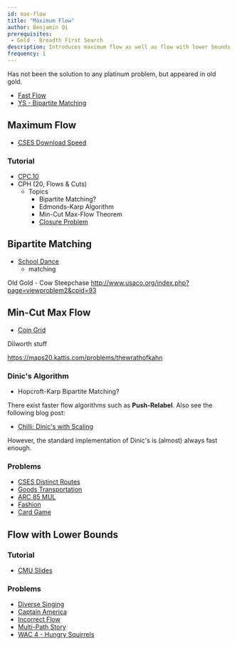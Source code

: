 ```yaml
---
id: max-flow
title: "Maximum Flow"
author: Benjamin Qi
prerequisites: 
 - Gold - Breadth First Search
description: Introduces maximum flow as well as flow with lower bounds.
frequency: 1
---
```


Has not been the solution to any platinum problem, but appeared in old gold.

  - [Fast Flow](http://www.spoj.com/problems/FASTFLOW/) [](107)
  - [YS - Bipartite Matching](https://judge.yosupo.jp/problem/bipartitematching)

## Maximum Flow

 - [CSES Download Speed](https://cses.fi/problemset/task/1694)

### Tutorial

  - [CPC.10](https://github.com/SuprDewd/T-414-AFLV/tree/master/10_graphs_3_network_flow)
  - CPH (20, Flows & Cuts)
    - Topics
      - Bipartite Matching?
      - Edmonds-Karp Algorithm
      - Min-Cut Max-Flow Theorem
      - [Closure Problem](https://en.wikipedia.org/wiki/Closure_problem)

## Bipartite Matching

  - [School Dance](https://cses.fi/problemset/task/1696)
    - matching

Old Gold - Cow Steepchase http://www.usaco.org/index.php?page=viewproblem2&cpid=93

## Min-Cut Max Flow

  - [Coin Grid](https://cses.fi/problemset/task/1709)

Dilworth stuff

https://maps20.kattis.com/problems/thewrathofkahn

### Dinic's Algorithm

  * Hopcroft-Karp Bipartite Matching?

<optional-content title="Faster Flow">

There exist faster flow algorithms such as **Push-Relabel**. Also see the following blog post:

 - [Chilli: Dinic's with Scaling](https://codeforces.com/blog/entry/66006)

However, the standard implementation of Dinic's is (almost) always fast enough.

</optional-content>

### Problems

  - [CSES Distinct Routes](https://cses.fi/problemset/task/1711)
  - [Goods Transportation](http://codeforces.com/problemset/problem/724/E) [](52)
  - [ARC 85 MUL](http://arc085.contest.atcoder.jp/tasks/arc085_c) [](67)
  - [Fashion](https://csacademy.com/contest/rmi-2017-day-1/task/fashion/statement/) [](95)
  - [Card Game](http://codeforces.com/problemset/problem/808/F) [](135)

## Flow with Lower Bounds

### Tutorial

  - [CMU Slides](https://www.cs.cmu.edu/~ckingsf/bioinfo-lectures/flowext.pdf)

### Problems

  - [Diverse Singing](https://codeforces.com/group/ZFgXbZSjvp/contest/274398/problem/C)
  - [Captain America](https://codeforces.com/contest/704/problem/D)
  - [Incorrect Flow](https://codeforces.com/contest/708/problem/D)
  - [Multi-Path Story](https://atcoder.jp/contests/jag2013summer-day4/tasks/icpc2013summer_day4_i)  
  - [WAC 4 - Hungry Squirrels](https://dmoj.ca/problem/wac4p6)
